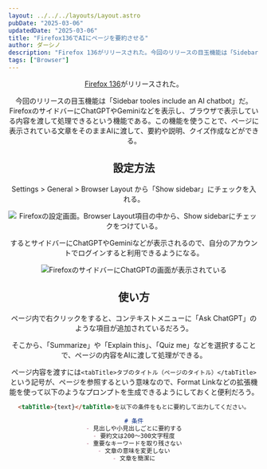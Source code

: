 ```yaml
---
layout: ../../../layouts/Layout.astro
pubDate: "2025-03-06"
updatedDate: "2025-03-06"
title: "Firefox136でAIにページを要約させる"
author: ダーシノ
description: "Firefox 136がリリースされた。今回のリリースの目玉機能は「Sidebar tooles include an AI chatbot」だ。FirefoxのサイドバーにChatGPTやGeminiなどを表示し、ブラウザで表示している内容を渡して処理できるという機能である。この機能を使うことで、ページに表示されている文章をそのままAIに渡して、要約や説明、クイズ作成などができる。"
tags: ["Browser"]
---
```



<Header {...frontmatter} />

[Firefox 136](https://www.mozilla.org/en-US/firefox/136.0/releasenotes/)がリリースされた。

今回のリリースの目玉機能は「Sidebar tooles include an AI chatbot」だ。FirefoxのサイドバーにChatGPTやGeminiなどを表示し、ブラウザで表示している内容を渡して処理できるという機能である。この機能を使うことで、ページに表示されている文章をそのままAIに渡して、要約や説明、クイズ作成などができる。


## 設定方法

Settings > General > Browser Layout から「Show sidebar」にチェックを入れる。

![Firefoxの設定画面。Browser Layout項目の中から、Show sidebarにチェックをつけている。](./_setting.png)


するとサイドバーにChatGPTやGeminiなどが表示されるので、自分のアカウントでログインすると利用できるようになる。

![FirefoxのサイドバーにChatGPTの画面が表示されている](./_sidebar.png)


## 使い方

ページ内で右クリックをすると、コンテキストメニューに「Ask ChatGPT」のような項目が追加されているだろう。

そこから、「Summarize」や「Explain this」、「Quiz me」などを選択することで、ページの内容をAIに渡して処理ができる。

ページ内容を渡すには`<tabTitle>タブのタイトル（ページのタイトル）</tabTitle>`という記号が、ページを参照するという意味なので、Format Linkなどの拡張機能を使って以下のようなプロンプトを生成できるようにしておくと便利だろう。

```md
<tabTitle>{text}</tabTitle>を以下の条件をもとに要約して出力してください。

# 条件
- 見出しや小見出しごとに要約する
- 要約文は200〜300文字程度
- 重要なキーワードを取り残さない
- 文章の意味を変更しない
- 文章を簡潔に
```
